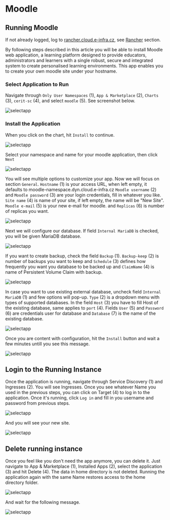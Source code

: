# Moodle

## Running Moodle

If not already logged, log to [rancher.cloud.e-infra.cz](https://rancher.cloud.e-infra.cz), see [Rancher](../rancher/rancher) section.

By following steps described in this article you will be able to install Moodle web application, a learning platform designed to provide educators, administrators and learners with a single robust, secure and integrated system to create personalised learning environments. This app enables you to create your own moodle site under your hostname.

### Select Application to Run

Navigate through `Only User Namespaces` (1), `App & Marketplace` (2), `Charts` (3), `cerit-sc` (4),  and select `moodle` (5). See screenshot below.

![selectapp](/img/ceritsc/apps/moodle/selectapp.png)

### Install the Application

When you click on the chart, hit `Install` to continue.

![selectapp](/img/ceritsc/apps/moodle/selectversion.png)

Select your namespace and name for your moodle application, then click `Next` 

![selectapp](/img/ceritsc/apps/moodle/namespace.png)

You will see multiple options to customize your app. Now we will focus on section `General`. `Hostname` (1) is your access URL, when left empty, it defaults to moodle-namespace.dyn.cloud.e-infra.cz
`Moodle username` (2) and `Moodle password` (3) are your login credentials, fill in whatever you like. `Site name` (4) is name of your site, if left empty, the name will be "New Site". `Moodle e-mail` (5) is your new e-mail for moodle. and `Replicas` (6) is number of replicas you want. 

![selectapp](/img/ceritsc/apps/moodle/gen1.png)

Next we will configure our database. If field `Internal MariaDB` is checked, you will be given MariaDB database. 

![selectapp](/img/ceritsc/apps/moodle/mariadb.png)

If you want to create backup, check the field `Backup` (1). `Backup-keep` (2) is number of backups you want to keep and `Schedule` (3) defines how frequently you want you database to be backed up and `ClaimName` (4) is name of Persistent Volume Claim with backup.

![selectapp](/img/ceritsc/apps/moodle/backup.png)

In case you want to use existing external database, uncheck field `Internal MariaDB` (1) and few options will pop-up. `Type` (2) is a dropdown menu with types of supported databases. In the field `Host` (3) you have to fill Host of the existing database, same applies to `port` (4). Fields `User` (5) and `Password` (6) are credentials user for database and `Database` (7) is the name of the existing database.

![selectapp](/img/ceritsc/apps/moodle/external.png)

Once you are content with configuration, hit the `Install` button and wait a few minutes untill you see this message.

![selectapp](/img/ceritsc/apps/moodle/success.png)

## Login to the Running Instance

Once the application is running, navigate through Service Discovery (1) and Ingresses (2). You will see Ingresses. Once you see whatever Name you used in the previous steps, you can click on Target (4) to log in to the application. Once it's running, click `Log in` and fill in you username and password from previous steps. 

![selectapp](/img/ceritsc/apps/moodle/login.png)

And you will see your new site.

![selectapp](/img/ceritsc/apps/moodle/mod.png)

## Delete running instance

Once you feel like you don't need the app anymore, you can delete it. Just navigate to App & Marketplace (1), Installed Apps (2), select the application (3) and hit Delete (4).  The data in home directory is not deleted. Running the application again with the same Name restores access to the home directory folder.

![selectapp](/img/ceritsc/apps/moodle/del1.png)

And wait for the following message.

![selectapp](/img/ceritsc/apps/moodle/del2.png)

